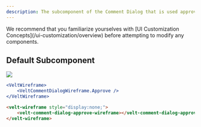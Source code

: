 ```yaml
---
description: The subcomponent of the Comment Dialog that is used approve Comments in Moderator Mode
---
```


<Note>
We recommend that you familiarize yourselves with [UI Customization Concepts](/ui-customization/overview) before attempting to modify any components.
</Note>


## Default Subcomponent

![](/images/customization/velt-comment-dialog-sub-9.png)

<RequestExample>

```jsx React / Next.js
<VeltWireframe>
    <VeltCommentDialogWireframe.Approve />
</VeltWireframe>
```

```HTML HTML
<velt-wireframe style="display:none;">
    <velt-comment-dialog-approve-wireframe></velt-comment-dialog-approve-wireframe>
</velt-wireframe>
```

</RequestExample>
